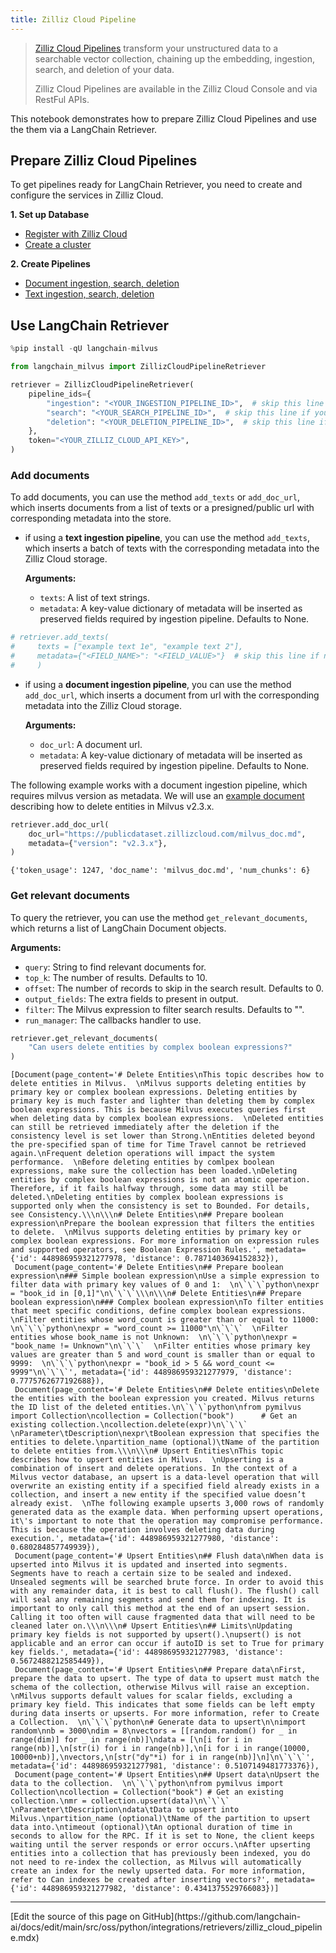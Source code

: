 ```yaml
---
title: Zilliz Cloud Pipeline
---
```


> [Zilliz Cloud Pipelines](https://docs.zilliz.com/docs/pipelines) transform your unstructured data to a searchable vector collection, chaining up the embedding, ingestion, search, and deletion of your data.
>
> Zilliz Cloud Pipelines are available in the Zilliz Cloud Console and via RestFul APIs.

This notebook demonstrates how to prepare Zilliz Cloud Pipelines and use the them via a LangChain Retriever.

## Prepare Zilliz Cloud Pipelines

To get pipelines ready for LangChain Retriever, you need to create and configure the services in Zilliz Cloud.

**1. Set up Database**

- [Register with Zilliz Cloud](https://docs.zilliz.com/docs/register-with-zilliz-cloud)
- [Create a cluster](https://docs.zilliz.com/docs/create-cluster)

**2. Create Pipelines**

- [Document ingestion, search, deletion](https://docs.zilliz.com/docs/pipelines-doc-data)
- [Text ingestion, search, deletion](https://docs.zilliz.com/docs/pipelines-text-data)

## Use LangChain Retriever

```python
%pip install -qU langchain-milvus
```

```python
from langchain_milvus import ZillizCloudPipelineRetriever

retriever = ZillizCloudPipelineRetriever(
    pipeline_ids={
        "ingestion": "<YOUR_INGESTION_PIPELINE_ID>",  # skip this line if you do NOT need to add documents
        "search": "<YOUR_SEARCH_PIPELINE_ID>",  # skip this line if you do NOT need to get relevant documents
        "deletion": "<YOUR_DELETION_PIPELINE_ID>",  # skip this line if you do NOT need to delete documents
    },
    token="<YOUR_ZILLIZ_CLOUD_API_KEY>",
)
```

### Add documents

To add documents, you can use the method `add_texts` or `add_doc_url`, which inserts documents from a list of texts or a presigned/public url with corresponding metadata into the store.

- if using a **text ingestion pipeline**, you can use the method `add_texts`, which inserts a batch of texts with the corresponding metadata into the Zilliz Cloud storage.

    **Arguments:**
  - `texts`: A list of text strings.
  - `metadata`: A key-value dictionary of metadata will be inserted as preserved fields required by ingestion pipeline. Defaults to None.

```python
# retriever.add_texts(
#     texts = ["example text 1e", "example text 2"],
#     metadata={"<FIELD_NAME>": "<FIELD_VALUE>"}  # skip this line if no preserved field is required by the ingestion pipeline
#     )
```

- if using a **document ingestion pipeline**, you can use the method `add_doc_url`, which inserts a document from url with the corresponding metadata into the Zilliz Cloud storage.

    **Arguments:**
  - `doc_url`: A document url.
  - `metadata`: A key-value dictionary of metadata will be inserted as preserved fields required by ingestion pipeline. Defaults to None.

The following example works with a document ingestion pipeline, which requires milvus version as metadata. We will use an [example document](https://publicdataset.zillizcloud.com/milvus_doc.md) describing how to delete entities in Milvus v2.3.x.

```python
retriever.add_doc_url(
    doc_url="https://publicdataset.zillizcloud.com/milvus_doc.md",
    metadata={"version": "v2.3.x"},
)
```

```output
{'token_usage': 1247, 'doc_name': 'milvus_doc.md', 'num_chunks': 6}
```

### Get relevant documents

To query the retriever, you can use the method `get_relevant_documents`, which returns a list of LangChain Document objects.

**Arguments:**

- `query`: String to find relevant documents for.
- `top_k`: The number of results. Defaults to 10.
- `offset`: The number of records to skip in the search result. Defaults to 0.
- `output_fields`: The extra fields to present in output.
- `filter`: The Milvus expression to filter search results. Defaults to "".
- `run_manager`: The callbacks handler to use.

```python
retriever.get_relevant_documents(
    "Can users delete entities by complex boolean expressions?"
)
```

```output
[Document(page_content='# Delete Entities\nThis topic describes how to delete entities in Milvus.  \nMilvus supports deleting entities by primary key or complex boolean expressions. Deleting entities by primary key is much faster and lighter than deleting them by complex boolean expressions. This is because Milvus executes queries first when deleting data by complex boolean expressions.  \nDeleted entities can still be retrieved immediately after the deletion if the consistency level is set lower than Strong.\nEntities deleted beyond the pre-specified span of time for Time Travel cannot be retrieved again.\nFrequent deletion operations will impact the system performance.  \nBefore deleting entities by comlpex boolean expressions, make sure the collection has been loaded.\nDeleting entities by complex boolean expressions is not an atomic operation. Therefore, if it fails halfway through, some data may still be deleted.\nDeleting entities by complex boolean expressions is supported only when the consistency is set to Bounded. For details, see Consistency.\\\n\\\n# Delete Entities\n## Prepare boolean expression\nPrepare the boolean expression that filters the entities to delete.  \nMilvus supports deleting entities by primary key or complex boolean expressions. For more information on expression rules and supported operators, see Boolean Expression Rules.', metadata={'id': 448986959321277978, 'distance': 0.7871403694152832}),
 Document(page_content='# Delete Entities\n## Prepare boolean expression\n### Simple boolean expression\nUse a simple expression to filter data with primary key values of 0 and 1:  \n\`\`\`python\nexpr = "book_id in [0,1]"\n\`\`\`\\\n\\\n# Delete Entities\n## Prepare boolean expression\n### Complex boolean expression\nTo filter entities that meet specific conditions, define complex boolean expressions.  \nFilter entities whose word_count is greater than or equal to 11000:  \n\`\`\`python\nexpr = "word_count >= 11000"\n\`\`\`  \nFilter entities whose book_name is not Unknown:  \n\`\`\`python\nexpr = "book_name != Unknown"\n\`\`\`  \nFilter entities whose primary key values are greater than 5 and word_count is smaller than or equal to 9999:  \n\`\`\`python\nexpr = "book_id > 5 && word_count <= 9999"\n\`\`\`', metadata={'id': 448986959321277979, 'distance': 0.7775762677192688}),
 Document(page_content='# Delete Entities\n## Delete entities\nDelete the entities with the boolean expression you created. Milvus returns the ID list of the deleted entities.\n\`\`\`python\nfrom pymilvus import Collection\ncollection = Collection("book")      # Get an existing collection.\ncollection.delete(expr)\n\`\`\`  \nParameter\tDescription\nexpr\tBoolean expression that specifies the entities to delete.\npartition_name (optional)\tName of the partition to delete entities from.\\\n\\\n# Upsert Entities\nThis topic describes how to upsert entities in Milvus.  \nUpserting is a combination of insert and delete operations. In the context of a Milvus vector database, an upsert is a data-level operation that will overwrite an existing entity if a specified field already exists in a collection, and insert a new entity if the specified value doesn’t already exist.  \nThe following example upserts 3,000 rows of randomly generated data as the example data. When performing upsert operations, it\'s important to note that the operation may compromise performance. This is because the operation involves deleting data during execution.', metadata={'id': 448986959321277980, 'distance': 0.680284857749939}),
 Document(page_content='# Upsert Entities\n## Flush data\nWhen data is upserted into Milvus it is updated and inserted into segments. Segments have to reach a certain size to be sealed and indexed. Unsealed segments will be searched brute force. In order to avoid this with any remainder data, it is best to call flush(). The flush() call will seal any remaining segments and send them for indexing. It is important to only call this method at the end of an upsert session. Calling it too often will cause fragmented data that will need to be cleaned later on.\\\n\\\n# Upsert Entities\n## Limits\nUpdating primary key fields is not supported by upsert().\nupsert() is not applicable and an error can occur if autoID is set to True for primary key fields.', metadata={'id': 448986959321277983, 'distance': 0.5672488212585449}),
 Document(page_content='# Upsert Entities\n## Prepare data\nFirst, prepare the data to upsert. The type of data to upsert must match the schema of the collection, otherwise Milvus will raise an exception.  \nMilvus supports default values for scalar fields, excluding a primary key field. This indicates that some fields can be left empty during data inserts or upserts. For more information, refer to Create a Collection.  \n\`\`\`python\n# Generate data to upsert\n\nimport random\nnb = 3000\ndim = 8\nvectors = [[random.random() for _ in range(dim)] for _ in range(nb)]\ndata = [\n[i for i in range(nb)],\n[str(i) for i in range(nb)],\n[i for i in range(10000, 10000+nb)],\nvectors,\n[str("dy"*i) for i in range(nb)]\n]\n\`\`\`', metadata={'id': 448986959321277981, 'distance': 0.5107149481773376}),
 Document(page_content='# Upsert Entities\n## Upsert data\nUpsert the data to the collection.  \n\`\`\`python\nfrom pymilvus import Collection\ncollection = Collection("book") # Get an existing collection.\nmr = collection.upsert(data)\n\`\`\`  \nParameter\tDescription\ndata\tData to upsert into Milvus.\npartition_name (optional)\tName of the partition to upsert data into.\ntimeout (optional)\tAn optional duration of time in seconds to allow for the RPC. If it is set to None, the client keeps waiting until the server responds or error occurs.\nAfter upserting entities into a collection that has previously been indexed, you do not need to re-index the collection, as Milvus will automatically create an index for the newly upserted data. For more information, refer to Can indexes be created after inserting vectors?', metadata={'id': 448986959321277982, 'distance': 0.4341375529766083})]
```

---

<Callout icon="pen-to-square" iconType="regular">
  [Edit the source of this page on GitHub](https://github.com/langchain-ai/docs/edit/main/src/oss/python/integrations/retrievers/zilliz_cloud_pipeline.mdx)
</Callout>
